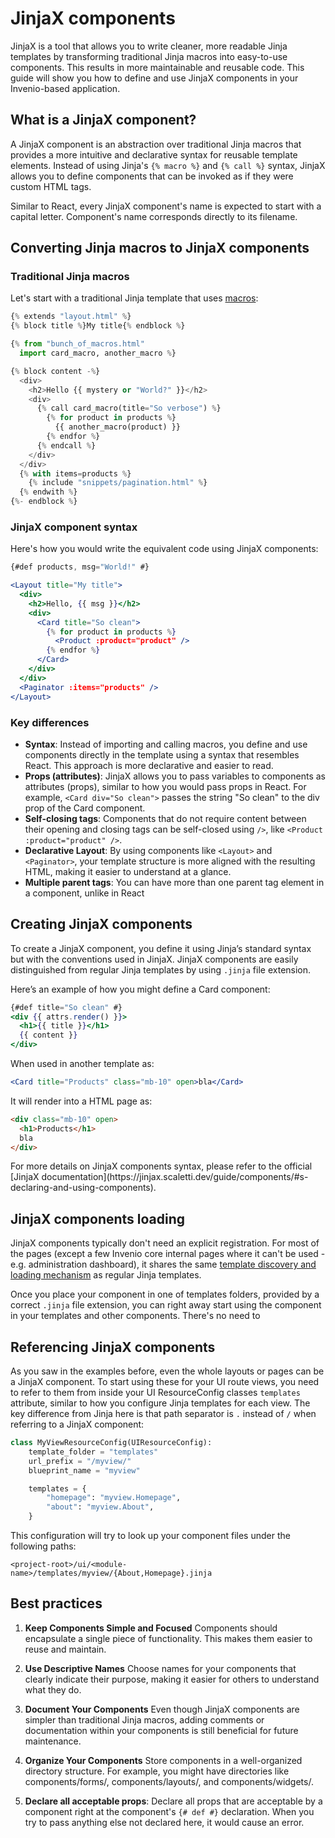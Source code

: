 
# JinjaX components

JinjaX is a tool that allows you to write cleaner, more readable Jinja templates by transforming traditional Jinja
macros into easy-to-use components. This results in more maintainable and reusable code. This guide will show you how
to define and use JinjaX components in your Invenio-based application.

## What is a JinjaX component?

A JinjaX component is an abstraction over traditional Jinja macros that provides a more intuitive and declarative
syntax for reusable template elements. Instead of using Jinja's `{% macro %}` and `{% call %}` syntax, JinjaX allows
you to define components that can be invoked as if they were custom HTML tags.

Similar to React, every JinjaX component's name is expected to start with a capital letter.
Component's name corresponds directly to its filename.

## Converting Jinja macros to JinjaX components

### Traditional Jinja macros

Let's start with a traditional Jinja template that uses [macros](jinja#macros):

```python
{% extends "layout.html" %}
{% block title %}My title{% endblock %}

{% from "bunch_of_macros.html"
  import card_macro, another_macro %}

{% block content -%}
  <div>
    <h2>Hello {{ mystery or "World?" }}</h2>
    <div>
      {% call card_macro(title="So verbose") %}
        {% for product in products %}
          {{ another_macro(product) }}
        {% endfor %}
      {% endcall %}
    </div>
  </div>
  {% with items=products %}
    {% include "snippets/pagination.html" %}
  {% endwith %}
{%- endblock %}
```

### JinjaX component syntax
Here's how you would write the equivalent code using JinjaX components:

```jsx copy
{#def products, msg="World!" #}

<Layout title="My title">
  <div>
    <h2>Hello, {{ msg }}</h2>
    <div>
      <Card title="So clean">
        {% for product in products %}
          <Product :product="product" />
        {% endfor %}
      </Card>
    </div>
  </div>
  <Paginator :items="products" />
</Layout>
```

### Key differences
- **Syntax**: Instead of importing and calling macros, you define and use components directly in the template using a
syntax that resembles React. This approach is more declarative and easier to read.
- **Props (attributes)**: JinjaX allows you to pass variables to components as attributes (props), similar to how you
would pass props in React. For example, `<Card div="So clean">` passes the string "So clean" to the div prop of the Card component.
- **Self-closing tags**: Components that do not require content between their opening and closing tags can be self-closed
using `/>`, like `<Product :product="product" />`.
- **Declarative Layout**: By using components like `<Layout>` and `<Paginator>`, your template structure is more
aligned with the resulting HTML, making it easier to understand at a glance.
- **Multiple parent tags**: You can have more than one parent tag element in a component, unlike in React

## Creating JinjaX components

To create a JinjaX component, you define it using Jinja’s standard syntax but with the conventions used in JinjaX.
JinjaX components are easily distinguished from regular Jinja templates by using `.jinja` file extension.

Here’s an example of how you might define a Card component:

```jsx filename="templates/components/Card.jinja" copy
{#def title="So clean" #}
<div {{ attrs.render() }}>
  <h1>{{ title }}</h1>
  {{ content }}
</div>
```

When used in another template as:
```jsx
<Card title="Products" class="mb-10" open>bla</Card>
```

It will render into a HTML page as:
```html
<div class="mb-10" open>
  <h1>Products</h1>
  bla
</div>
```

<Callout type="info">
For more details on JinjaX components syntax, please refer to the official
    [JinjaX documentation](https://jinjax.scaletti.dev/guide/components/#s-declaring-and-using-components).
</Callout>

## JinjaX components loading
JinjaX components typically don't need an explicit registration. For most of the pages (except a few Invenio core
internal pages where it can't be used - e.g. administration dashboard), it shares the
same [template discovery and loading mechanism](jinja#template-loading) as regular Jinja templates.

Once you place your component in one of templates folders, provided by a correct `.jinja` file extension,
you can right away start using the component in your templates and other components. There's no need to

## Referencing JinjaX components

As you saw in the examples before, even the whole layouts or pages can be a JinjaX component.
To start using these for your UI route views, you need to refer to them from inside your UI ResourceConfig classes
`templates` attribute, similar to how you configure Jinja templates for each view. The key difference from Jinja here
is that path separator is `.` instead of `/` when referring to a JinjaX component:

```python copy
class MyViewResourceConfig(UIResourceConfig):
    template_folder = "templates"
    url_prefix = "/myview/"
    blueprint_name = "myview"

    templates = {
        "homepage": "myview.Homepage",
        "about": "myview.About",
    }
```

This configuration will try to look up your component files under the following paths:

```
<project-root>/ui/<module-name>/templates/myview/{About,Homepage}.jinja
```

## Best practices

1. **Keep Components Simple and Focused**
Components should encapsulate a single piece of functionality. This makes them easier to reuse and maintain.

2. **Use Descriptive Names**
Choose names for your components that clearly indicate their purpose, making it easier for others to understand what they do.

3. **Document Your Components**
Even though JinjaX components are simpler than traditional Jinja macros, adding comments or documentation within your components is still beneficial for future maintenance.

4. **Organize Your Components**
Store components in a well-organized directory structure. For example, you might have directories like components/forms/, components/layouts/, and components/widgets/.

5. **Declare all acceptable props**:
Declare all props that are acceptable by a component right at the component's `{# def #}` declaration.
When you try to pass anything else not declared here, it would cause an error.